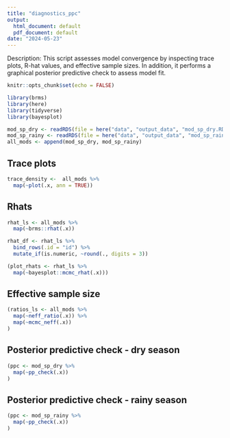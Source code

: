```yaml
---
title: "diagnostics_ppc"
output:
  html_document: default
  pdf_document: default
date: "2024-05-23"
---
```


Description: This script assesses model convergence by inspecting trace plots, R-hat values, and effective sample sizes. In addition, it performs a graphical posterior predictive check to assess model fit.

```r
knitr::opts_chunk$set(echo = FALSE)
```

```r
library(brms)
library(here)
library(tidyverse)
library(bayesplot)
```


```r

mod_sp_dry <- readRDS(file = here("data", "output_data", "mod_sp_dry.RDS"))
mod_sp_rainy <- readRDS(file = here("data", "output_data", "mod_sp_rainy.RDS"))
all_mods <- append(mod_sp_dry, mod_sp_rainy)
```

## Trace plots

```r

trace_density <-  all_mods %>% 
  map(~plot(.x, ann = TRUE))

```

## Rhats

```r

rhat_ls <- all_mods %>% 
  map(~brms::rhat(.x))

rhat_df <- rhat_ls %>% 
  bind_rows(.id = "id") %>% 
  mutate_if(is.numeric, ~round(., digits = 3))

(plot_rhats <- rhat_ls %>% 
  map(~bayesplot::mcmc_rhat(.x)))
```

## Effective sample size

```r

(ratios_ls <- all_mods %>% 
  map(~neff_ratio(.x)) %>% 
  map(~mcmc_neff(.x))
)
```


## Posterior predictive check - dry season

```r
(ppc <- mod_sp_dry %>% 
  map(~pp_check(.x))
)
```

## Posterior predictive check - rainy season

```r
(ppc <- mod_sp_rainy %>% 
  map(~pp_check(.x))
)
```
